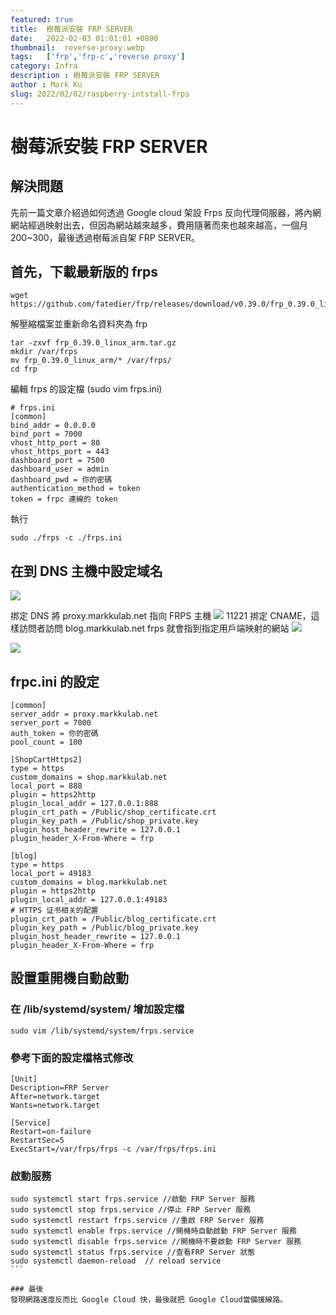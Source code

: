 ```yaml
---
featured: true
title:  樹莓派安裝 FRP SERVER
date:   2022-02-03 01:01:01 +0800
thumbnail:  reverse-proxy.webp
tags:   ['frp','frp-c','reverse proxy']
category: Infra
description : 樹莓派安裝 FRP SERVER
author : Mark Ku
slug: 2022/02/02/raspberry-intstall-frps
---
```

# 樹莓派安裝 FRP SERVER
## 解決問題
先前一篇文章介紹過如何透過 Google cloud 架設 Frps 反向代理伺服器，將內網網站經過映射出去，但因為網站越來越多，費用隨著而來也越來越高，一個月200~300，最後透過樹莓派自架 FRP SERVER。

## 首先，下載最新版的 frps
```
wget https://github.com/fatedier/frp/releases/download/v0.39.0/frp_0.39.0_linux_arm.tar.gz
```

解壓縮檔案並重新命名資料夾為 frp

```
tar -zxvf frp_0.39.0_linux_arm.tar.gz
mkdir /var/frps
mv frp_0.39.0_linux_arm/* /var/frps/
cd frp
```

編輯 frps 的設定檔 (sudo vim frps.ini)

```
# frps.ini
[common]
bind_addr = 0.0.0.0
bind_port = 7000
vhost_http_port = 80
vhost_https_port = 443
dashboard_port = 7500
dashboard_user = admin
dashboard_pwd = 你的密碼
authentication_method = token
token = frpc 連線的 token 
```

執行
```
sudo ./frps -c ./frps.ini
```

## 在到 DNS 主機中設定域名
![](https://i.imgur.com/wxhxp8T.webp)

挷定 DNS 將 proxy.markkulab.net 指向 FRPS 主機
![](https://i.imgur.com/Br3Kpe1.webp)
11221
挷定 CNAME，這樣訪問者訪問 blog.markkulab.net frps 就會指到指定用戶端映射的網站
![](https://i.imgur.com/WHDoSYy.webp)

![](https://i.imgur.com/7iCNmjK.webp)

## frpc.ini 的設定

```
[common]
server_addr = proxy.markkulab.net
server_port = 7000
auth_token = 你的密碼
pool_count = 100

[ShopCartHttps2]
type = https
custom_domains = shop.markkulab.net
local_port = 888
plugin = https2http
plugin_local_addr = 127.0.0.1:888
plugin_crt_path = /Public/shop_certificate.crt
plugin_key_path = /Public/shop_private.key
plugin_host_header_rewrite = 127.0.0.1
plugin_header_X-From-Where = frp

[blog]
type = https
local_port = 49183
custom_domains = blog.markkulab.net
plugin = https2http
plugin_local_addr = 127.0.0.1:49183
# HTTPS 证书相关的配置
plugin_crt_path = /Public/blog_certificate.crt
plugin_key_path = /Public/blog_private.key
plugin_host_header_rewrite = 127.0.0.1
plugin_header_X-From-Where = frp
```


## 設置重開機自動啟動
### 在 /lib/systemd/system/ 增加設定檔

```
sudo vim /lib/systemd/system/frps.service
````

### 參考下面的設定檔格式修改
```
[Unit]
Description=FRP Server
After=network.target
Wants=network.target

[Service]
Restart=on-failure
RestartSec=5
ExecStart=/var/frps/frps -c /var/frps/frps.ini
```

### 啟動服務

````
sudo systemctl start frps.service //啟動 FRP Server 服務
sudo systemctl stop frps.service //停止 FRP Server 服務
sudo systemctl restart frps.service //重啟 FRP Server 服務
sudo systemctl enable frps.service //開機時自動啟動 FRP Server 服務
sudo systemctl disable frps.service //開機時不要啟動 FRP Server 服務
sudo systemctl status frps.service //查看FRP Server 狀態
sudo systemctl daemon-reload  // reload service
```

### 最後
發現網路速度反而比 Google Cloud 快，最後就把 Google Cloud當備援線路。